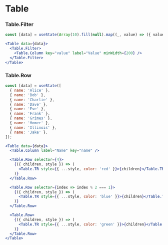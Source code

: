 
# Table

### Table.Filter

<Documenter component={Table.Filter} sub>

```jsx preview
const [data] = useState(Array(10).fill(null).map((_, value) => ({ value })));

<Table data={data}>
  <Table.Filter>
    <Table.Column key="value" label="Value" minWidth={200} />
  </Table.Filter>
</Table>
```

</Documenter>

### Table.Row

<Documenter component={Table.Row} sub>

```jsx preview
const [data] = useState([
  { name: 'Alice' },
  { name: 'Bob' },
  { name: 'Charlie' },
  { name: 'Dave' },
  { name: 'Eve' },
  { name: 'Frank' },
  { name: 'Grimes' },
  { name: 'Homer' },
  { name: 'Illinois' },
  { name: 'Jake' },
]);

<Table data={data}>
  <Table.Column label="Name" key="name" />

  <Table.Row selector={4}>
    {({ children, style }) => (
      <Table.TR style={{ ...style, color: 'red' }}>{children}</Table.TR>
    )}
  </Table.Row>

  <Table.Row selector={index => index % 2 === 1}>
    {({ children, style }) => (
      <Table.TR style={{ ...style, color: 'blue' }}>{children}</Table.TR>
    )}
  </Table.Row>

  <Table.Row>
    {({ children, style }) => (
      <Table.TR style={{ ...style, color: 'green' }}>{children}</Table.TR>
    )}
  </Table.Row>
</Table>
```

</Documenter>
